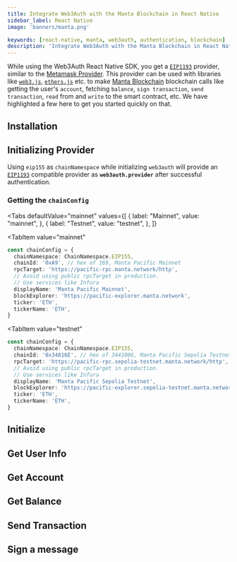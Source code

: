 ```yaml
---
title: Integrate Web3Auth with the Manta Blockchain in React Native
sidebar_label: React Native
image: 'banners/manta.png'

keywords: [react-native, manta, web3auth, authentication, blockchain]
description: 'Integrate Web3Auth with the Manta Blockchain in React Native | Embedded Wallets'
---
```



<SEO
  title="Integrate Web3Auth with the Manta Blockchain in React Native"
  description="Integrate Web3Auth with the Manta Blockchain in React Native | Embedded Wallets"
  image="https://web3auth.io/docs/banners/manta.png"
  slug="/embedded-wallets/connect-blockchain/evm/manta/react-native"
/>

While using the Web3Auth React Native SDK, you get a [`EIP1193`](https://eips.ethereum.org/EIPS/eip-1193) provider, similar to the [Metamask Provider](https://docs.metamask.io/guide/ethereum-provider.html). This provider can be used with libraries like [`web3.js`](https://web3js.readthedocs.io/en/v1.2.8/getting-started.html), [`ethers.js`](https://docs.ethers.io/v5/getting-started/) etc. to make [Manta Blockchain](https://manta.network/) blockchain calls like getting the user's `account`, fetching `balance`, `sign transaction`, `send transaction`, `read` from and `write` to the smart contract, etc. We have highlighted a few here to get you started quickly on that.

## Installation

<InstallationSnippet />

## Initializing Provider

Using `eip155` as `chainNamespace` while initializing `web3auth` will provide an [`EIP1193`](https://eips.ethereum.org/EIPS/eip-1193) compatible provider as **`web3auth.provider`** after successful authentication.

### Getting the `chainConfig`

<Tabs
 defaultValue="mainnet"
  values={[
    { label: "Mainnet", value: "mainnet", },
    { label: "Testnet", value: "testnet", },
  ]}
>
<TabItem
  value="mainnet"
>

```typescript
const chainConfig = {
  chainNamespace: ChainNamespace.EIP155,
  chainId: '0xA9', // hex of 169, Manta Pacific Mainnet
  rpcTarget: 'https://pacific-rpc.manta.network/http',
  // Avoid using public rpcTarget in production.
  // Use services like Infura
  displayName: 'Manta Pacific Mainnet',
  blockExplorer: 'https://pacific-explorer.manta.network',
  ticker: 'ETH',
  tickerName: 'ETH',
}
```

</TabItem>

<TabItem
  value="testnet"
>

```typescript
const chainConfig = {
  chainNamespace: ChainNamespace.EIP155,
  chainId: '0x34816E', // hex of 3441006, Manta Pacific Sepolia Testnet
  rpcTarget: 'https://pacific-rpc.sepolia-testnet.manta.network/http',
  // Avoid using public rpcTarget in production.
  // Use services like Infura
  displayName: 'Manta Pacific Sepolia Testnet',
  blockExplorer: 'https://pacific-explorer.sepolia-testnet.manta.network',
  ticker: 'ETH',
  tickerName: 'ETH',
}
```

</TabItem>
</Tabs>

## Initialize

<InitialisationSnippet />

## Get User Info

<UserInfoSnippet />

## Get Account

<GetAccountSnippet />

## Get Balance

<GetBalanceSnippet />

## Send Transaction

<SendTransactionSnippet />

## Sign a message

<SignMessageSnippet />
